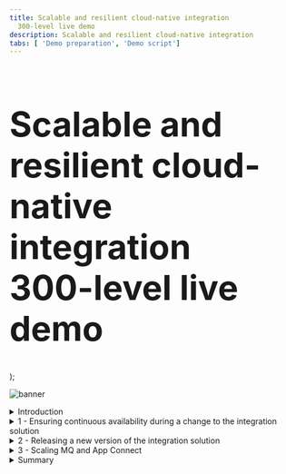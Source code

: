 ```yaml
---
title: Scalable and resilient cloud-native integration
  300-level live demo
description: Scalable and resilient cloud-native integration
tabs: [ 'Demo preparation', 'Demo script']
---
```


  <span>
    <h1 style="font-size:60px;">Scalable and resilient cloud-native integration
 <br/> 300-level live demo</h1>
  </span> );

![banner](./images/scalable-resilient-integration-banner-SCRIPT-5-25-23.jpg)

<span id="top"></span>

<details>

<summary>Introduction</summary>

<br/>

Today we will see how Focus Bank maintains and enhances its cloud-native integration. The bank recently implemented a new mobile application that requires access to the core banking system. This application, and the integration it relies on, were built using cloud-native principles, allowing it to scale elastically and to be resilient to failure.

<br/>

We’ll see the behavior of the integration during a maintenance window in which IBM MQ and IBM App Connect are restarted. Then Focus Bank will release an upgrade to the application, increasing the product version of IBM MQ and deploying new features for the application. Finally, Focus Bank will scale out the application to handle an expected increase in load, and we’ll see how this is transparent to the application.

<br/>

Let’s get started!

<br/>

(Demo intro slides <a href="https://ibm.box.com/s/quzwd2gvn7zbo9oo19xi1o05gtdlvmwj" target="_blank" rel="noreferrer">here</a>)

<br/>

(Printer-ready PDF of demo script <a href="https://ibm.box.com/s/jsz9v4mva1jdz7gg1fls3xk4rhgiezvh" target="_blank" rel="noreferrer">here</a>)

</details>

<details>

<summary>1 - Ensuring continuous availability during a change to the integration solution</summary>

<br/>

| **1.1** | **Understand the application integration flow** |
| :--- | :--- |
| **Narration** | Focus Bank has implemented a mobile application for its customers, requiring a resilient and scalable cloud-native integration between the mobile app and the bank's core banking system. <br/><br/>The performance dashboard shows the end users' mobile phone requesting operations against the core banking system (1). These mobile requests are distributed across three IBM App Connect runtimes (2), but this can be reduced and increased based on the load. The bank uses IBM MQ for internal connectivity (3). The App Connect runtimes transform the HTTP mobile app requests into MQ messages for the core banking system (4). Like App Connect, MQ also has multiple runtimes with the ability to scale the number of instances based on the demand. <br/><br/>The architecture has been deliberately created to allow calls to pass through any of the MQ instances to assure a loosely coupled topology. For complete resilience in the case of a failure, a different MQ instance can even be used for the request and response of a single interaction. |
| **Action** &nbsp; 1.1.1 | Show the application dashboard, and walk through as outlined in the narration above. <br/><br/> <img src="https://raw.githubusercontent.com/ibm-garage-tsa/platinum-demos/master/src/pages/300-integration-scalable-and-resilient-cloud-native-integration/images/1-1-1-applications-dashboard.png" width="800" /> |

| **1.2** | **Failover App Connect** |
| :--- | :--- |
| **Narration** | The infrastructure team is upgrading the worker nodes that run the application. This causes containers to be restarted as the upgrade ripples through the environment. Although it should not impact end users, as each component of the solution is resilient to failure, the integration team wants to watch the real-time traffic as this is the first change since the application went live. <br/><br/>The App Connect and MQ graphs will change as the containers are deleted and re-started on another machine. The integration team expects to see the mobile app throughput graph remain constant throughout the upgrade. <br/><br/>We will simulate the worker node upgrade by deleting the running App Connect containers within the Red Hat OpenShift console.<br/><br/>You will notice the throughput of one of the App Connect runtimes will drop to zero and then automatically recover. |
| **Action** &nbsp; 1.2.1 | Copy the identifier for the middle App Connect runtime. <br/><br/> <img src="https://raw.githubusercontent.com/ibm-garage-tsa/platinum-demos/master/src/pages/300-integration-scalable-and-resilient-cloud-native-integration/images/1-2-1-copy-identifier.png" width="800" /> |
| **Action** &nbsp; 1.2.2 | Change tabs to the Red Hat OpenShift console, navigate to **Workloads -> Pods** (1), paste the identifier you copied in the prior step into the filter (2) and press enter. <br/><br/> <img src="https://raw.githubusercontent.com/ibm-garage-tsa/platinum-demos/master/src/pages/300-integration-scalable-and-resilient-cloud-native-integration/images/1-2-2-paste-identifier.png" width="800" /> |
| **Action** &nbsp; 1.2.3 | Click the overflow menu (1) and select **Delete Pod** (2). <br/><br/> <img src="https://raw.githubusercontent.com/ibm-garage-tsa/platinum-demos/master/src/pages/300-integration-scalable-and-resilient-cloud-native-integration/images/1-2-3-delete-pod.png" width="800" /> |
| **Action** &nbsp; 1.2.4 | Confirm the deletion by clicking **Delete**. (The graph is continuously updating on the dashboard, and will only show the failure for 50 seconds. Bear in mind, once you have clicked on this button, you will want to navigate back to the appication dashboard before 50 seconds have elapsed.)<br/><br/> <img src="https://raw.githubusercontent.com/ibm-garage-tsa/platinum-demos/master/src/pages/300-integration-scalable-and-resilient-cloud-native-integration/images/1-2-4-confirm-delete.png" width="800" /> |
| **Narration** | The integration team notices the throughput dropping to zero on the App Connect runtime in the middle of the dashboard. The remaining two instances immediately take over the load. This is expected as the team designed the system with the assumption that the remaining two runtimes would be able to handle the load. |
| **Action** &nbsp; 1.2.5 | Show that the throughput of the middle runtime has dropped to zero, while the other two have increased. <br/><br/> <img src="https://raw.githubusercontent.com/ibm-garage-tsa/platinum-demos/master/src/pages/300-integration-scalable-and-resilient-cloud-native-integration/images/1-2-5-application-dashboard.png" width="800" /> |
| **Narration** | After a minute the team members see the identifier for the middle runtime change to the identity of the new container. They see traffic immediately being distributed across all three instances.<br/><br/>They see that the mobile app traffic continued to be processed without being impacted by the failure. |
| **Action** &nbsp; 1.2.6 | Wait for the middle runtime's name to change, and highlight that the traffic is automatically re-balanced.<br/><br/><InlineNotification>It's common that the MQ traffic may be out of balance for a couple of seconds. This occurs while the connections from the new App Connect runtime are automatically rebalanced by MQ. </InlineNotification><br/> <img src="https://raw.githubusercontent.com/ibm-garage-tsa/platinum-demos/master/src/pages/300-integration-scalable-and-resilient-cloud-native-integration/images/1-2-6-traffic-rebalanced.png" width="800" /> |
| **Action** &nbsp; 1.2.7 | Highlight how the traffic is now fully re-balanced across all runtimes, while the mobile app throughput never changed.<br/><br/> <img src="https://raw.githubusercontent.com/ibm-garage-tsa/platinum-demos/master/src/pages/300-integration-scalable-and-resilient-cloud-native-integration/images/1-2-7-throughput-unchanged.png" width="800" /> |

| **1.3** | **Failover MQ** |
| :--- | :--- |
| **Narration** | Each MQ Queue Manager has been deployed using the Native HA feature. This means three containers, each on separate worker nodes, coordinate to provide a single logical Queue Manager with very high availability (HA). Each container has its own data store, but only one of these containers is the leader, with the remaining two as followers. The leader ensures the followers also receive a copy of all the messages. If the leader fails, a new leader is promoted within seconds. <br/><br/> To enable scaling, traffic from applications is spread evenly across queue managers which are grouped into a “uniform cluster." In our case there are two such queue managers in the cluster, but more could be added as needed providing linear horizontal scalability.<br/><br/> Let’s simulate the worker node upgrade by deleting the running MQ container within the Red Hat OpenShift console. |
| **Action** &nbsp; 1.3.1 | Change tabs to the Red Hat OpenShift console. Navigate to **Workloads -> Pods** (1), type **ucqm2-** into the filter (2) and press enter.<br/><br/> <img src="https://raw.githubusercontent.com/ibm-garage-tsa/platinum-demos/master/src/pages/300-integration-scalable-and-resilient-cloud-native-integration/images/1-3-1-press-enter.png" width="800" /> |
| **Action** &nbsp; 1.3.2 | Select the overflow menu (1) for the leader of the Native HA set (the one with **Ready** state of **1/1**) (2), and select **Delete Pod** (3).<br/><br/> <img src="https://raw.githubusercontent.com/ibm-garage-tsa/platinum-demos/master/src/pages/300-integration-scalable-and-resilient-cloud-native-integration/images/1-3-2-delete-pod.png" width="800" /> |
| **Action** &nbsp; 1.3.3 | Confirm the deletion by clicking **Delete**.<br/><br/> <img src="https://raw.githubusercontent.com/ibm-garage-tsa/platinum-demos/master/src/pages/300-integration-scalable-and-resilient-cloud-native-integration/images/1-3-3-click-delete.png" width="800" /> |
| **Narration** | The team watches the traffic briefly drop for queue manager ucqm2. Ucqm1 takes over the load until ucqm2 has recovered. <br/><br/>The team members are happy to see that the mobile app traffic continues to be processed at the same rate, despite the failover. |
| **Action** &nbsp; 1.3.4 | Immediately return to the application dashboard to see the decline in throughput for ucqm2, and the increase for ucqm1 (1). You are unlikely to see the throughput decline to zero as the MQ recovery is so rapid. Again, highlight that the mobile app traffic remains constant, with no message loss (2).<br/><br/> <img src="https://raw.githubusercontent.com/ibm-garage-tsa/platinum-demos/master/src/pages/300-integration-scalable-and-resilient-cloud-native-integration/images/1-3-4-dashboard-decline.png" width="800" /> |

<br/>

**[Go to top](#place1)**

</details>

<details>

<summary>2 - Releasing a new version of the integration solution</summary>

<br/>

| **2.1** | **Trigger a change from a source repository** |
| :--- | :--- |
| **Narration** | The mobile app team has requested a new feature that pushes a notification for each transaction, confirming the transaction has been successful. This involves sending a copy of the response message from the core banking system to the notification service. The team uses a feature in IBM MQ called streaming queues. They write a line of MQ configuration to stream messages to the notification queue. <br/><br/>A new version of IBM MQ was recently released and Focus Bank is moving to this release in the same time they update the mobile functionality. <br/><br/>The deployment of the application is automated using a pipeline technology called Tekton. Tekton is built into OpenShift, with all the deployment artifacts within GitHub as declarative configuration. <br/><br/>The team historically implemented MQ configuration changes monthly, and MQ product version upgrades every 2 years. Implementing these changes through the pipeline allows them to be made in a repeatable way. The cloud-native resilient design means changes can be applied without affecting the live traffic. This has transformed how the team operates and the speed they can work at. <br/><br/>The team has a pipeline to deploy the solution that will be used to complete the updates. They use a ripple deployment to assure one queue manager is updated at a time, protecting the overall availability. <br/><br/>There are multiple ways the pipeline can be triggered. For instance, a change to the code within a GitHub repository can cause an event that triggers the pipeline. In our case, we will simulate this triggering by clicking on the Deploy button within the application dashboard.<br/><br/>This pulls a different GitHub branch, which contains the updated artifacts and applies them to the environment. |
| **Action** &nbsp; 2.1.1 | In a new browser tab, open the <a href="https://github.com/IBM/platinum-demo-code-cloud-native-integration/blob/notification/mq/uniformcluster/deploy/uniformclusterQMConfig.yaml_template" target="_blank" rel="noreferrer">code repository</a>. Show the **alter** line (1) that configures messages to be streamed from the existing response queue.<br/><br/> <img src="https://raw.githubusercontent.com/ibm-garage-tsa/platinum-demos/master/src/pages/300-integration-scalable-and-resilient-cloud-native-integration/images/2-1-1-alter-line.png" width="800" /> |
| **Action** &nbsp; 2.1.2 | Show the updated version number for IBM MQ within <a href="https://github.com/callumpjackson/cloud-native-integration/blob/notification/mq/uniformcluster/deploy/uniformclusterQM1.yaml_template" target="_blank" rel="noreferrer">GitHub</a>. <br/><br/><img src="https://raw.githubusercontent.com/ibm-garage-tsa/platinum-demos/master/src/pages/300-integration-scalable-and-resilient-cloud-native-integration/images/2-1-2-updated-version.png" width="800" /> |
| **Action** &nbsp; 2.1.3 | Return to the application dashboard, scroll down, and click the **Deploy** button. <br/><br/> <img src="https://raw.githubusercontent.com/ibm-garage-tsa/platinum-demos/master/src/pages/300-integration-scalable-and-resilient-cloud-native-integration/images/2-1-3-click-deploy.png" width="800" /> |

| **2.2** | **Monitor the roll-out** |
| :--- | :--- |
| **Narration** | The team configures the pipeline to complete a rolling upgrade of the IBM MQ queue managers. As each queue manager is updated with the additional configuration of the streaming queue, mobile users will start to see notifications of their banking transactions in their mobile application. The additional traffic will be visible in the dashboard via the notification service chart. <br/><br/>The team can see the upgrade ripple through the queue managers, as the notification service starts to receive half the traffic and then all the traffic. |
| **Action** &nbsp; 2.2.1 | Show the MQ version numbers in the application dashboard. <br/><br/> <img src="https://raw.githubusercontent.com/ibm-garage-tsa/platinum-demos/master/src/pages/300-integration-scalable-and-resilient-cloud-native-integration/images/2-2-1-version-numbers.png" width="800" /> |
| **Action** &nbsp; 2.2.2 | Show how one queue manager is updated at a time, and one container at a time. As shown below, 1/3 once one of the containers has been updated. <br/><br/> <img src="https://raw.githubusercontent.com/ibm-garage-tsa/platinum-demos/master/src/pages/300-integration-scalable-and-resilient-cloud-native-integration/images/2-2-2-updating.png" width="800" /> |
| **Action** &nbsp; 2.2.3 | When the final container is restarting, show the drop in traffic for ucqm1 as the connections are temporarily re-distributed to the other queue manager.<br/><br/><InlineNotification>The dip in ucqm1 is due to the active queue manager container being updated. The peak in ucqm2 occurs during this dip as it automatically takes over the load.</InlineNotification> <br/> <img src="https://raw.githubusercontent.com/ibm-garage-tsa/platinum-demos/master/src/pages/300-integration-scalable-and-resilient-cloud-native-integration/images/2-2-3-drop-in-traffic.png" width="800" /> |
| **Action** &nbsp; 2.2.4 | Show that while the ripple upgrade continues, the mobile app traffic is unaffected.<br/><br/> <img src="https://raw.githubusercontent.com/ibm-garage-tsa/platinum-demos/master/src/pages/300-integration-scalable-and-resilient-cloud-native-integration/images/2-2-4-mobile-traffic-unaffected.png" width="800" /> |
| **Action** &nbsp; 2.2.5 | Show that the notification service immediately starts to receive traffic.<br/><br/> <img src="https://raw.githubusercontent.com/ibm-garage-tsa/platinum-demos/master/src/pages/300-integration-scalable-and-resilient-cloud-native-integration/images/2-2-5-notification-service-traffic-starts.png" width="800" /> |
| **Action** &nbsp; 2.2.6 | Show that all the MQ queue managers have been successfully upgraded (1) and the environment is back to being balanced, with the mobile app traffic unaffected (2). <br/><br/> <img src="https://raw.githubusercontent.com/ibm-garage-tsa/platinum-demos/master/src/pages/300-integration-scalable-and-resilient-cloud-native-integration/images/2-2-6-queue-managers-upgraded.png" width="800" /> |
| **Action** &nbsp; 2.2.7 | Show that the notification service traffic levels have increased. <br/><br/> <img src="https://raw.githubusercontent.com/ibm-garage-tsa/platinum-demos/master/src/pages/300-integration-scalable-and-resilient-cloud-native-integration/images/2-2-7-notification-service-traffic-increased.png" width="800" /> |

<br/>

**[Go to top](#place1)**

</details>

<details>

<summary>3 - Scaling MQ and App Connect </summary>

<br/>

| **3.1** | **Scale MQ via a pipeline** |
| :--- | :--- |
| **Narration** | The marketing department has notified the team that a major promotion of the mobile app will go live tomorrow. Marketing forecasts this will increase the mobile app user base by 50%. The team quickly determines the likely impact and decides it makes sense to scale MQ and App Connect - after all, they can always shrink down the number of instances if the user base doesn’t expand as quickly as marketing predicts. <br/><br/>The team updates two files, one to define a third queue manager, and a second to scale App Connect to a fourth instance. Like before, they will manually trigger the pipeline to scale from our application dashboard. <br/><br/>The team checks on the pipeline process and opens the Red Hat OpenShift console. The team members see the pipeline has started. They click into the pipeline run to see its progress. <br/><br/>They see that the pipeline has successfully pulled files from the GitHub repository, and is deploying the new instance of IBM MQ. As this is a production environment, MQ is deployed in a HA configuration with three containers, and three storage devices. This will take a couple of minutes to complete. <br/><br/>Once completed, the team switches back to the application dashboard and sees the new MQ runtime appear, and the traffic is balanced across the three instances. They notice that the mobile app traffic continues un-interrupted during the scaling activity. |
| **Action** &nbsp; 3.1.1 | Click the **Scale** button associated with the Mobile App section.<br/><br/> <img src="https://raw.githubusercontent.com/ibm-garage-tsa/platinum-demos/master/src/pages/300-integration-scalable-and-resilient-cloud-native-integration/images/3-1-1-click-scale.png" width="800" /> |
| **Action** &nbsp; 3.1.2 | Change tabs to the OpenShift console and navigate to the **Pipelines** section (1). Click the pipeline run that has just started (2). <br/><br/> <img src="https://raw.githubusercontent.com/ibm-garage-tsa/platinum-demos/master/src/pages/300-integration-scalable-and-resilient-cloud-native-integration/images/3-1-2-click-scale.png" width="800" /> |
| **Action** &nbsp; 3.1.3 | Explain the pipeline flow as outlined in the narration. <br/><br/> <img src="https://raw.githubusercontent.com/ibm-garage-tsa/platinum-demos/master/src/pages/300-integration-scalable-and-resilient-cloud-native-integration/images/3-1-3-pipeline-flow.png" width="800" /> |
| **Action** &nbsp; 3.1.4 | Wait for the pipeline to complete the **deploy-mq** task.<br/><br/> <img src="https://raw.githubusercontent.com/ibm-garage-tsa/platinum-demos/master/src/pages/300-integration-scalable-and-resilient-cloud-native-integration/images/3-1-4-deploy-mq.png" width="800" /> |
| **Action** &nbsp; 3.1.5 | Return to the application dashboard and see the third MQ runtime appear.<br/><br/> <img src="https://raw.githubusercontent.com/ibm-garage-tsa/platinum-demos/master/src/pages/300-integration-scalable-and-resilient-cloud-native-integration/images/3-1-5-third-mq.png" width="800" /> |
| **Action** &nbsp; 3.1.6 | Wait until the MQ traffic is balanced. This may take 30 seconds as connections from an application are spread evenly across the queue managers. <br/><br/> <img src="https://raw.githubusercontent.com/ibm-garage-tsa/platinum-demos/master/src/pages/300-integration-scalable-and-resilient-cloud-native-integration/images/3-1-6-traffic-balanced.png" width="800" /> |
  
| **3.2** | **Scale App Connect via a pipeline** |
| :--- | :--- |
| **Narration** | The pipeline continues and scales the App Connect instances. The team watches the pipeline within the OpenShift console. This time they notice that it appears quicker than MQ. This is because no storage devices are required for an App Connect runtime. <br/><br/>The team leaves work happy with the environment ready for the new load expected tomorrow. |
| **Action** &nbsp; 3.2.1 | Navigate back to the OpenShift console and wait until the **deploy-ace** task has successfully completed.<br/><br/> <img src="https://raw.githubusercontent.com/ibm-garage-tsa/platinum-demos/master/src/pages/300-integration-scalable-and-resilient-cloud-native-integration/images/3-2-1-deploy-successful.png" width="800" /> |
| **Action** &nbsp; 3.2.2 | Immediately return to the application dashboard to see the fourth instance appear and the workload being distributed. <br/><br/> <img src="https://raw.githubusercontent.com/ibm-garage-tsa/platinum-demos/master/src/pages/300-integration-scalable-and-resilient-cloud-native-integration/images/3-2-1-fourth-instance.png" width="800" /> <br/><InlineNotification>If you look closely, you may see the MQ traffic is briefly un-balanced. This will only last a few seconds as the connections are rebalanced. </InlineNotification> <br/><img src="https://raw.githubusercontent.com/ibm-garage-tsa/platinum-demos/master/src/pages/300-integration-scalable-and-resilient-cloud-native-integration/images/3-2-1-fourth-instance-unbalanced.png" width="800" />|
  
| **3.3** | **Increase the workload ** |
| :--- | :--- |
| **Narration** | In the morning, just before the marketing communication is sent out, the team loads the application dashboard to check the load. They watch as the load increases and see both MQ and App Connect easily handling the increase. |
| **Action** &nbsp; 3.3.1 | Click the **Request+** button. <br/><br/> <img src="https://raw.githubusercontent.com/ibm-garage-tsa/platinum-demos/master/src/pages/300-integration-scalable-and-resilient-cloud-native-integration/images/3-3-1-request-button.png" width="800" /> |
| **Action** &nbsp; 3.3.2 | Show all layers of the architecture behaving as expected. The mobile app traffic (1) has increased, and the MQ queue managers (2) are easily handling the load. <br/><br/> <img src="https://raw.githubusercontent.com/ibm-garage-tsa/platinum-demos/master/src/pages/300-integration-scalable-and-resilient-cloud-native-integration/images/3-3-2-all-layers.png" width="800" /> |
  
<br/>

**[Go to top](#place1)**

</details>

<details>

<summary>Summary</summary>

<br/>

In this demo we showed how Focus Corps used IBM MQ and IBM App Connect Enterprise to build a cloud-native integration, allowing it to scale elastically and to be resilient to failure. Specifically, we looked at how declarative configuration was stored within a code repository and the deployment automated using a pipeline. The automation helps avoid human errors and reduces the effort involved. We explored how both IBM MQ and IBM App Connect Enterprise are resilient to failure, and can be scaled based on the expected demand. A key focus was to show that end users are unaffected by failures, deployments and scaling of the environment. This has transformed how quickly the team can respond to change requests without affecting the end user's experience.

<br/>

Thank you for attending today’s presentation.

<br/>

**[Go to top](#place1)**

</details>